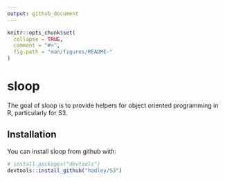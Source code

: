 ```yaml
---
output: github_document
---
```


<!-- README.md is generated from README.Rmd. Please edit that file -->

```r
knitr::opts_chunk$set(
  collapse = TRUE,
  comment = "#>",
  fig.path = "man/figures/README-"
)
```
# sloop

The goal of sloop is to provide helpers for object oriented programming in R, particularly for S3.

## Installation

You can install sloop from github with:

```r
# install.packages("devtools")
devtools::install_github("hadley/S3")
```
